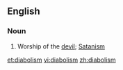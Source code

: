 ==English==

===Noun===
{{en-noun}}

# Worship of the [[devil]]; [[Satanism]]

[[et:diabolism]]
[[vi:diabolism]]
[[zh:diabolism]]
